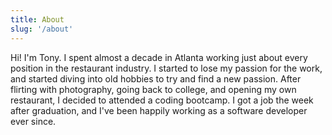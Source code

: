 ```yaml
---
title: About
slug: '/about'
---
```


Hi! I'm Tony. I spent almost a decade in Atlanta working just about every position in the restaurant industry.
I started to lose my passion for the work, and started diving into old hobbies to try and find a new passion.
After flirting with photography, going back to college, and opening my own restaurant, I decided to attended a coding bootcamp.
I got a job the week after graduation, and I've been happily working as a software developer ever since.
